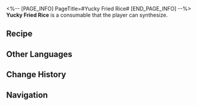 <%-- [PAGE_INFO]
PageTitle=#Yucky Fried Rice#
[END_PAGE_INFO] --%>
{{Consumable Infobox
|id          = 401004
|image       = Item Yucky Fried Rice.png{{subst:void|<!--$UPLOAD:<<SpriteOutput/ItemFigures/401004.png>-<Item Yucky Fried Rice.png>-<Consumable Icons>>-->}}
|type        = Attack Consumables
|rarity      = 2
|effect      = Upon use, immediately causes all allies to lose HP equal to 15% of their Max HP and increases their ATK by 200 for the next battle.
|description = Fried rice that is golden brown. Eating it almost feels like some punishment game.<br />Just looking at it fills you with determination.
|effectType  = 
|effectType2 = 
|effectType3 = 
|recipe      = {{cx|Source missing}}
|source1     = [[Omni-Synthesizer]]
|source2     = 
|source3     = 
}}
{{Description|''"Of course, we can just casually cook up some fried rice..."''}}
'''Yucky Fried Rice''' is a consumable that the player can synthesize.

==Recipe==
{{Recipe
|type         = Synthesis
|group        = Consumable
|Trash        = 1
|Protein Rice = 3
|sort         = Trash;Protein Rice
}}

==Other Languages==
{{Other Languages
|en   = Yucky Fried Rice
|zhs  = 难吃的炒饭
|zht  = 難吃的炒飯
|ja   = 不味いチャーハン
|ko   = 맛없는 볶음밥
|es   = Arroz frito asqueroso
|fr   = Riz frit peu ragoûtant
|ru   = Противный жареный рис
|th   = Yucky Fried Rice
|vi   = Cơm Chiên Khó Ăn
|de   = Ekliger Bratreis
|id   = Yucky Fried Rice
|pt   = Arroz Frito Ruim
}}

==Change History==
{{Change History|1.0}}

==Navigation==
{{Consumable Navbox}}